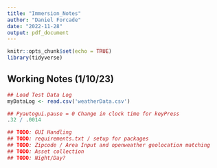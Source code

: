 ```yaml
---
title: "Immersion_Notes"
author: "Daniel Forcade"
date: "2022-11-28"
output: pdf_document
---
```


```r
knitr::opts_chunk$set(echo = TRUE)
library(tidyverse)
```

## Working Notes (1/10/23)

```r

## Load Test Data Log
myDataLog <- read.csv('weatherData.csv')

## Pyautogui.pause = 0 Change in clock time for keyPress
.32 / .0014
```


```r

## TODO: GUI Handling
## TODO: requirements.txt / setup for packages
## TODO: Zipcode / Area Input and openweather geolocation matching
## TODO: Asset collection
## TODO: Night/Day?

```
